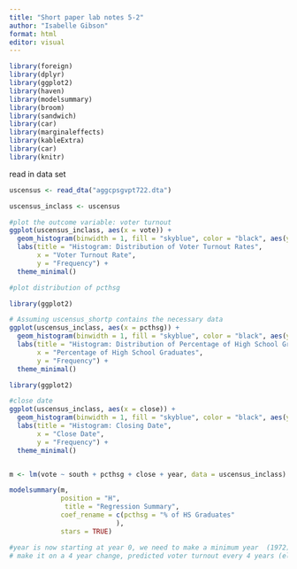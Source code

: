 ```yaml
---
title: "Short paper lab notes 5-2"
author: "Isabelle Gibson"
format: html
editor: visual
---
```


```r
library(foreign)
library(dplyr)
library(ggplot2)
library(haven)
library(modelsummary)
library(broom)
library(sandwich)
library(car)
library(marginaleffects)
library(kableExtra)
library(car)
library(knitr)
```

read in data set

```r
uscensus <- read_dta("aggcpsgvpt722.dta")

uscensus_inclass <- uscensus
```

```r
#plot the outcome variable: voter turnout 
ggplot(uscensus_inclass, aes(x = vote)) +
  geom_histogram(binwidth = 1, fill = "skyblue", color = "black", aes(y = ..count..)) +
  labs(title = "Histogram: Distribution of Voter Turnout Rates",
       x = "Voter Turnout Rate",
       y = "Frequency") +
  theme_minimal()

#plot distribution of pcthsg 

library(ggplot2)

# Assuming uscensus_shortp contains the necessary data
ggplot(uscensus_inclass, aes(x = pcthsg)) +
  geom_histogram(binwidth = 1, fill = "skyblue", color = "black", aes(y = ..count..)) +
  labs(title = "Histogram: Distribution of Percentage of High School Graduates",
       x = "Percentage of High School Graduates",
       y = "Frequency") +
  theme_minimal()

library(ggplot2)

#close date
ggplot(uscensus_inclass, aes(x = close)) +
  geom_histogram(binwidth = 1, fill = "skyblue", color = "black", aes(y = ..count..)) +
  labs(title = "Histogram: Closing Date",
       x = "Close Date",
       y = "Frequency") +
  theme_minimal()



```

```r
m <- lm(vote ~ south + pcthsg + close + year, data = uscensus_inclass)

modelsummary(m,
             position = "H",
              title = "Regression Summary",
             coef_rename = c(pcthsg = "% of HS Graduates"
                           ),
             stars = TRUE)

#year is now starting at year 0, we need to make a minimum year  (1972)
# make it on a 4 year change, predicted voter turnout every 4 years (election)
```

